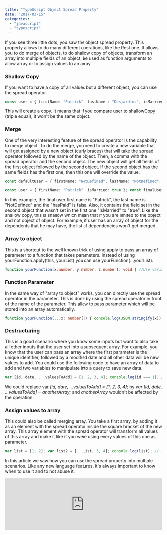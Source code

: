 ```yaml
---
title: "TypeScript Object Spread Property"
date: "2017-03-15"
categories: 
  - "javascript"
  - "typescript"
---
```


If you see three little dots, you saw the object spread property. This property allows to do many different operations, like the Rest one. It allows you to do merge of objects, to do shallow copy of objects, transform an array into multiple fields of an object, be used as function arguments to allow array or to assign values to an array.

### Shallow Copy

If you want to have a copy of all values but a different object, you can use the spread operator.

```typescript
const user = { firstName: "Patrick", lastName : "Desjardins", isMarried: true }; const shallowCopy = { ...user }; 
``` 


This will create a copy. It means that if you compare user to shallowCopy (triple equal), it won't be the same object.

### Merge

One of the very interesting feature of the spread operator is the capability to merge object. To do the merge, you need to create a new variable that will get assigned by a new object (curly braces) that will take the spread operator followed by the name of the object. Then, a comma with the spread operator and the second object. The new object will get all fields of the first object followed by the second object. If the second object has the same fields has the first one, then this one will override the value.

```typescript
const defaultUser = { firstName: "NotDefined", lastName: "NotDefined", hasPaid: false };

const user = { firstName: "Patrick", isMarried: true }; const finalUser = { ...defaultUser , ...user }; 
``` 


In this example, the final user first name is "Patrick", the last name is "NotDefined" and the "hasPaid" is false. Also, it contains the field set in the second object that wasn't set in the first one "isMarried" to "true". Like the shallow copy, this is shallow which mean that if you are limited to the object and not object of object. For example, if user has an array of object for the dependents that he may have, the list of dependencies won't get merged.

### Array to object

This is a shortcut to the well known trick of using apply to pass an array of parameter to a function that takes parameters. Instead of using yourFunction.apply(this, yourList) you can use yourFunction(...yourList).

```typescript
function yourFunction(x:number, y:number, z:number): void { //Use variable x, y and z. } var args:number[] = [0, 1, 2]; yourFunction(...args); 
``` 


### Function Parameter

In the same way of "array to object" works, you can directly use the spread operator in the parameter. This is done by using the spread operator in front of the name of the parameter. This allow to pass parameter which will be stored into an array automatically.

```typescript
function yourFunction(...x: number[]) { console.log(JSON.stringify(x)); } yourFunction(1, 2, 3); 
``` 


### Destructuring

This is a good scenario where you know some inputs but want to also take all other inputs that the user set into a subsequent array. For example, you know that the user can pass an array where the first parameter is the unique identifier, followed by a modified date and all other data will be new values to add. You could use the following code to have an array of data to add and two variables to manipulate into a query to save new data.

```typescript
var [id, date, ...valuesToAdd] = [1, 2, 3, 4]; console.log(id === 1); //true console.log(date === 2); //true console.log(valuesToAdd[0] === 3); //true console.log(valuesToAdd[1] === 4); //true 
``` 


We could replace var _[id, date, ...valuesToAdd] = [1, 2, 3, 4];_ by _var [id, date, ...valuesToAdd] = anotherArray;_ and _anotherArray_ wouldn't be affected by the operation.

### Assign values to array

This could also be called merging array. You take a first array, by adding it as an element with the spread operator inside the square bracket of the new array. This array element with the spread operator will transform all values of this array and make it like if you were using every values of this one as parameter.

```typescript
var list = [1, 2]; var list2 = [...list, 3, 4]; console.log(list); // [1,2] console.log(list2); // [1,2,3,4] 
``` 


In this article we saw how you can use the spread property into multiple scenarios. Like any new language features, it's always important to know when to use it and to not abuse it.

<iframe style="height:166px" width="100%" height="166" scrolling="no" frameborder="no" src="https://w.soundcloud.com/player/?url=https%3A//api.soundcloud.com/tracks/312649588color=00aabbauto_play=falsehide_related=falseshow_comments=trueshow_user=trueshow_reposts=false"></iframe>
